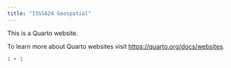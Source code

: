 ```yaml
---
title: "ISSS624 Geospatial"
---
```


This is a Quarto website.

To learn more about Quarto websites visit <https://quarto.org/docs/websites>.

```r
1 + 1
```

